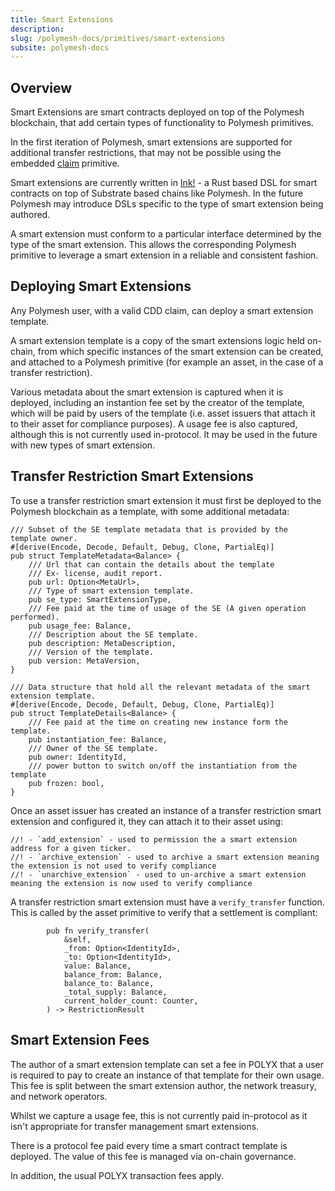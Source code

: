 ```yaml
---
title: Smart Extensions
description:
slug: /polymesh-docs/primitives/smart-extensions
subsite: polymesh-docs
---
```


## Overview

Smart Extensions are smart contracts deployed on top of the Polymesh blockchain, that add certain types of functionality to Polymesh primitives.

In the first iteration of Polymesh, smart extensions are supported for additional transfer restrictions, that may not be possible using the embedded [claim](./compliance_manager.md) primitive.

Smart extensions are currently written in [Ink!](https://github.com/paritytech/ink) - a Rust based DSL for smart contracts on top of Substrate based chains like Polymesh. In the future Polymesh may introduce DSLs specific to the type of smart extension being authored.

A smart extension must conform to a particular interface determined by the type of the smart extension. This allows the corresponding Polymesh primitive to leverage a smart extension in a reliable and consistent fashion.

## Deploying Smart Extensions

Any Polymesh user, with a valid CDD claim, can deploy a smart extension template.

A smart extension template is a copy of the smart extensions logic held on-chain, from which specific instances of the smart extension can be created, and attached to a Polymesh primitive (for example an asset, in the case of a transfer restriction).

Various metadata about the smart extension is captured when it is deployed, including an instantion fee set by the creator of the template, which will be paid by users of the template (i.e. asset issuers that attach it to their asset for compliance purposes). A usage fee is also captured, although this is not currently used in-protocol. It may be used in the future with new types of smart extension.

## Transfer Restriction Smart Extensions

To use a transfer restriction smart extension it must first be deployed to the Polymesh blockchain as a template, with some additional metadata:  

```
/// Subset of the SE template metadata that is provided by the template owner.
#[derive(Encode, Decode, Default, Debug, Clone, PartialEq)]
pub struct TemplateMetadata<Balance> {
    /// Url that can contain the details about the template
    /// Ex- license, audit report.
    pub url: Option<MetaUrl>,
    /// Type of smart extension template.
    pub se_type: SmartExtensionType,
    /// Fee paid at the time of usage of the SE (A given operation performed).
    pub usage_fee: Balance,
    /// Description about the SE template.
    pub description: MetaDescription,
    /// Version of the template.
    pub version: MetaVersion,
}

/// Data structure that hold all the relevant metadata of the smart extension template.
#[derive(Encode, Decode, Default, Debug, Clone, PartialEq)]
pub struct TemplateDetails<Balance> {
    /// Fee paid at the time on creating new instance form the template.
    pub instantiation_fee: Balance,
    /// Owner of the SE template.
    pub owner: IdentityId,
    /// power button to switch on/off the instantiation from the template
    pub frozen: bool,
}
```

Once an asset issuer has created an instance of a transfer restriction smart extension and configured it, they can attach it to their asset using:  

```
//! - `add_extension` - used to permission the a smart extension address for a given ticker.
//! - `archive_extension` - used to archive a smart extension meaning the extension is not used to verify compliance
//! - `unarchive_extension` - used to un-archive a smart extension meaning the extension is now used to verify compliance
```

A transfer restriction smart extension must have a `verify_transfer` function. This is called by the asset primitive to verify that a settlement is compliant:  

```
        pub fn verify_transfer(
            &self,
            _from: Option<IdentityId>,
            _to: Option<IdentityId>,
            value: Balance,
            balance_from: Balance,
            balance_to: Balance,
            _total_supply: Balance,
            current_holder_count: Counter,
        ) -> RestrictionResult
```

## Smart Extension Fees

The author of a smart extension template can set a fee in POLYX that a user is required to pay to create an instance of that template for their own usage. This fee is split between the smart extension author, the network treasury, and network operators.

Whilst we capture a usage fee, this is not currently paid in-protocol as it isn't appropriate for transfer management smart extensions.

There is a protocol fee paid every time a smart contract template is deployed. The value of this fee is managed via on-chain governance.

In addition, the usual POLYX transaction fees apply.